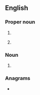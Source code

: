 {{also|bda}}
==English==

===Proper noun===
{{en-proper-noun}}

# {{initialism of|en|{{w|lang=en|British Dental Association}}}}
# {{lb|en|sports}} {{abbreviation of|en|Bermuda}}

===Noun===
{{en-noun}}

# {{lb|en|military}} {{initialism of|en|[[bomb]] [[damage]] [[assessment]]}}

===Anagrams===
* {{anagrams|en|a=abd|ABD|ADB|Abd.|D.B.A.|DAB|DBA|abd.|bad|d/b/a|dab|dba}}